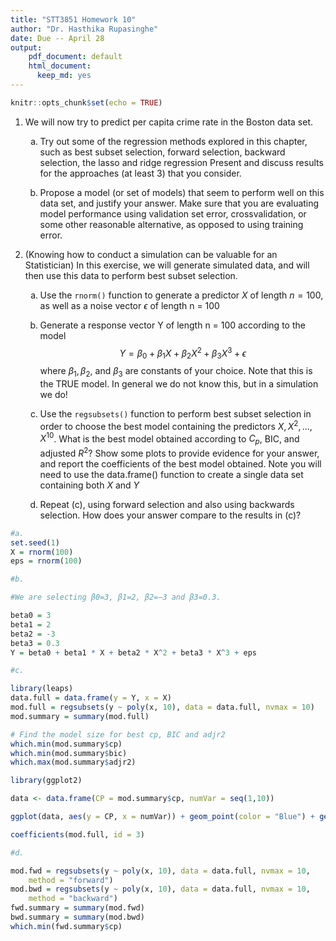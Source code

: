 ```yaml
---
title: "STT3851 Homework 10"
author: "Dr. Hasthika Rupasinghe"
date: Due -- April 28
output: 
    pdf_document: default
    html_document:
      keep_md: yes
---
```


```r
knitr::opts_chunk$set(echo = TRUE)
```

1) We will now try to predict per capita crime rate in the Boston data
set.

    (a) Try out some of the regression methods explored in this chapter, such as best subset selection, forward selection, backward selection, the lasso and ridge regression Present and discuss results for the approaches (at least 3) that you
consider.

    (b) Propose a model (or set of models) that seem to perform well on this data set, and justify your answer. Make sure that you are evaluating model performance using validation set error, crossvalidation, or some other reasonable alternative, as opposed to using training error.
    
2) (Knowing how to conduct a simulation can be valuable for an Statistician) In this exercise, we will generate simulated data, and will then use this data to perform best subset selection.

    (a) Use the `rnorm()` function to generate a predictor $X$ of length $n = 100$, as well as a noise vector $\epsilon$ of length n = 100
    
    (b) Generate a response vector Y of length n = 100 according to the model
$$Y = \beta_0 + \beta_1X+ \beta_2X^2+ \beta_3X^3 + \epsilon$$ 
    where $\beta_1, \beta_2,$ and $\beta_3$ are constants of your choice. Note that this is the TRUE model. In general we do not know this, but in a simulation we do!

    (c) Use the `regsubsets()` function to perform best subset selection in order to choose the best model containing the predictors $X, X^2,...,X^{10}$. What is the best model obtained according to $C_p$, BIC, and adjusted $R^2$? Show some plots to provide evidence for your answer, and report the coefficients of the best model obtained. Note you will need to use the data.frame() function to create a single data set containing both $X$ and $Y$


    (d) Repeat (c), using forward  selection and also using backwards selection. How does your answer compare to the results in (c)?
    
```r
#a.
set.seed(1)
X = rnorm(100)
eps = rnorm(100)

#b.

#We are selecting β0=3, β1=2, β2=−3 and β3=0.3.

beta0 = 3
beta1 = 2
beta2 = -3
beta3 = 0.3
Y = beta0 + beta1 * X + beta2 * X^2 + beta3 * X^3 + eps

#c.

library(leaps)
data.full = data.frame(y = Y, x = X)
mod.full = regsubsets(y ~ poly(x, 10), data = data.full, nvmax = 10)
mod.summary = summary(mod.full)

# Find the model size for best cp, BIC and adjr2
which.min(mod.summary$cp)
which.min(mod.summary$bic)
which.max(mod.summary$adjr2)

library(ggplot2)

data <- data.frame(CP = mod.summary$cp, numVar = seq(1,10))

ggplot(data, aes(y = CP, x = numVar)) + geom_point(color = "Blue") + geom_line() + theme_bw()

coefficients(mod.full, id = 3)

#d. 

mod.fwd = regsubsets(y ~ poly(x, 10), data = data.full, nvmax = 10, 
    method = "forward")
mod.bwd = regsubsets(y ~ poly(x, 10), data = data.full, nvmax = 10, 
    method = "backward")
fwd.summary = summary(mod.fwd)
bwd.summary = summary(mod.bwd)
which.min(fwd.summary$cp)
```

